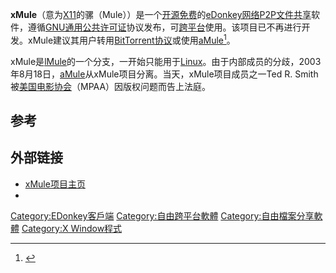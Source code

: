 {{noteTA
|G1=IT
}}
{{lowercase}}
{{Infobox software
| name                   = xMule
| logo                   =
| screenshot             = [[File:xmule-1.12.2.png|200px]]
| caption                = xMule 1.12.2
| developer              = xMule开发团队
| released               = {{release date|2003|06}}
| frequently updated     = yes <!-- Release version update? Don't edit this page, just click on the version number! -->
| operating_system       = [[跨平台|跨平台]]
| status                 = 不活跃
| genre                  = [[點對點技術|P2P]][[文件共享|文件共享]]
| license                = [[GNU通用公共许可证|GNU通用公共许可证]]
| website                = [http://www.xmule.ws/ www.xmule.ws]
}}

'''xMule'''（意为[[X_Window系統|X11]]的骡（Mule））是一个[[开放源代码|开源]][[免费软件|免费]]的[[eDonkey网络|eDonkey网络]][[P2P|P2P]][[文件共享|文件共享]]软件，遵循[[GNU通用公共许可证|GNU通用公共许可证]]协议发布，可[[跨平台|跨平台]]使用。该项目已不再进行开发。xMule建议其用户转用[[BitTorrent_(协议)|BitTorrent协议]]或使用[[aMule|aMule]]<ref>{{cite web | url = http://xmule.ws/node/59 | title = Development Status | accessdate = 2009-01-26 | work = xMule | deadurl = yes | archiveurl = https://web.archive.org/web/20120220045813/http://xmule.ws/node/59 | archivedate = 2012-02-20 }}</ref>。

xMule是[[lMule|lMule]]的一个分支，一开始只能用于[[Linux|Linux]]。由于内部成员的分歧，2003年8月18日，[[aMule|aMule]]从xMule项目分离。当天，xMule项目成员之一Ted R. Smith被[[美国电影协会|美国电影协会]]（MPAA）因版权问题而告上法庭。

==参考==
{{Reflist}}

==外部链接==
{{Portal|自由軟體}}
* [http://www.xmule.ws/ xMule项目主页] {{Wayback|url=http://www.xmule.ws/ |date=20101024174343 }}
* {{Freshmeat|xmule|xMule}}

{{網路小作品}}


{{eDonkey网络}}

[[Category:EDonkey客戶端|Category:EDonkey客戶端]]
[[Category:自由跨平台軟體|Category:自由跨平台軟體]]
[[Category:自由檔案分享軟體|Category:自由檔案分享軟體]]
[[Category:X_Window程式|Category:X Window程式]]